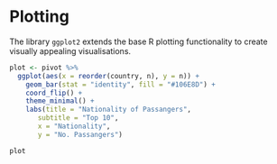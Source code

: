 # Plotting

The library `ggplot2` extends the base R plotting functionality to create visually appealing visualisations.

```r
plot <- pivot %>%
  ggplot(aes(x = reorder(country, n), y = n)) +
    geom_bar(stat = "identity", fill = "#106E8D") +
    coord_flip() +
    theme_minimal() +
    labs(title = "Nationality of Passangers",
       subtitle = "Top 10",
       x = "Nationality",
       y = "No. Passangers")
```

```r
plot
```